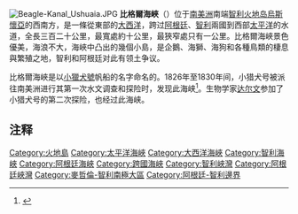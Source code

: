 {{noteTA
|1=zh-hans:乌斯怀亚;zh-hant:烏蘇懷亞;zh-cn:乌斯怀亚;zh-tw:烏蘇懷亞;zh-hk:烏斯懷亞;zh-mo:烏斯懷亞;
}}
{{Location map
 |Tierra del Fuego
 |label=比格爾海峽
 |lon_dir=W
 |lat_dir=S
 |lat_deg=54|lat_min=52|lat_sec=32
 |lon_deg=68|lon_min=08|lon_sec=11
 |position=right
 |width=200
 |float=right
 |mark=Cercle rouge 100%.svg
 |marksize=20
 |caption=比格爾海峽的位置
}}
[[File:Beagle-Kanal_Ushuaia.JPG|left]]
'''比格爾海峽'''（{{lang-es|Canal Beagle}}）位于[[南美洲|南美洲]]南端[[智利|智利]][[火地岛|火地岛]][[烏斯懷亞|烏斯懷亞]]的西南方，是一條從東部的[[大西洋|大西洋]]，跨过[[阿根廷|阿根廷]]、[[智利|智利]]兩國到西部[[太平洋|太平洋]]的水道，全長三百二十公里，最寬處約十公里，最狹窄處只有一公里。比格爾海峽景色優美，海浪不大，海峽中凸出的幾個小島，是企鵝、海獅、海狗和各種鳥類的棲息與繁殖之地，智利和阿根廷对此有领土争议。

比格爾海峽是以[[小獵犬號|小獵犬號]]帆船的名字命名的。1826年至1830年间，小猎犬号被派往南美洲进行其第一次水文调查和探险时，发现此海峡<ref>{{cite web |url=http://darwin-online.org.uk/content/frameset?viewtype=side&itemID=A345&pageseq=2 |title=An 1830s View from Outside Switzerland: Charles Darwin on the "Beryl Blue" Glaciers of Tierra del Fuego |author=Herbert, Sandra |year=1999 |format= |work= |publisher=Eclogae Geologicae Helvetiae |pages=92: 339–346 |accessdate=2008-12-22 |archive-date=2011-05-23 |archive-url=https://web.archive.org/web/20110523065012/http://darwin-online.org.uk/content/frameset?viewtype=side&itemID=A345&pageseq=2 |dead-url=no }}</ref>。生物学家[[达尔文|达尔文]]参加了小猎犬号的第二次探险，也经过此海峡。

==注释==
<references/>

{{南美洲地理小作品}}
{{coord|54|52|32|S|68|08|11|W|type:waterbody|display=title}}
{{DEFAULTSORT:Beagle}}
[[Category:火地島|Category:火地島]]
[[Category:太平洋海峽|Category:太平洋海峽]]
[[Category:大西洋海峽|Category:大西洋海峽]]
[[Category:智利海峽|Category:智利海峽]]
[[Category:阿根廷海峽|Category:阿根廷海峽]]
[[Category:跨國海峽|Category:跨國海峽]]
[[Category:智利峽灣|Category:智利峽灣]]
[[Category:阿根廷峽灣|Category:阿根廷峽灣]]
[[Category:麥哲倫-智利南極大區|Category:麥哲倫-智利南極大區]]
[[Category:阿根廷-智利邊界|Category:阿根廷-智利邊界]]